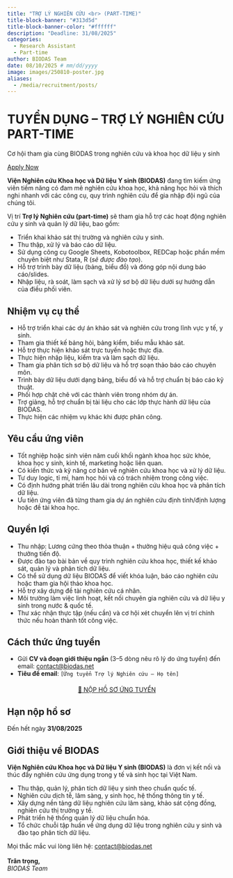 ```yaml
---
title: "TRỢ LÝ NGHIÊN CỨU <br> (PART-TIME)"
title-block-banner: "#313d5d"
title-block-banner-color: "#ffffff"
description: "Deadline: 31/08/2025"
categories:
  - Research Assistant
  - Part-time
author: BIODAS Team
date: 08/10/2025 # mm/dd/yyyy
image: images/250810-poster.jpg
aliases: 
  - /media/recruitment/posts/
---
```




```{=html}
<!-- Gắn file CSS -->
<link rel="stylesheet" href="section-recruitment-template.css">

<body class="section-recruitment-template">

  <!-- HERO -->
  <div class="hero">
    <h1>TUYỂN DỤNG – TRỢ LÝ NGHIÊN CỨU PART-TIME</h1>
    <p>Cơ hội tham gia cùng BIODAS trong nghiên cứu và khoa học dữ liệu y sinh</p>
    <a href="#apply" class="btn-action">Apply Now</a>
  </div>

  <!-- MAIN -->
  <div class="layout">

    <section class="slide-left">
      <p><strong>Viện Nghiên cứu Khoa học và Dữ liệu Y sinh (BIODAS)</strong> đang tìm kiếm ứng viên tiềm năng có đam mê nghiên cứu khoa học, khả năng học hỏi và thích nghi nhanh với các công cụ, quy trình nghiên cứu để gia nhập đội ngũ của chúng tôi.</p>
      <p>Vị trí <strong>Trợ lý Nghiên cứu (part-time)</strong> sẽ tham gia hỗ trợ các hoạt động nghiên cứu y sinh và quản lý dữ liệu, bao gồm:</p>
      <ul>
        <li>Triển khai khảo sát thị trường và nghiên cứu y sinh.</li>
        <li>Thu thập, xử lý và báo cáo dữ liệu.</li>
        <li>Sử dụng công cụ Google Sheets, Kobotoolbox, REDCap hoặc phần mềm chuyên biệt như Stata, R (<em>sẽ được đào tạo</em>).</li>
        <li>Hỗ trợ trình bày dữ liệu (bảng, biểu đồ) và đóng góp nội dung báo cáo/slides.</li>
        <li>Nhập liệu, rà soát, làm sạch và xử lý sơ bộ dữ liệu dưới sự hướng dẫn của điều phối viên.</li>
      </ul>
    </section>

    <section class="slide-right">
      <h2>Nhiệm vụ cụ thể</h2>
      <div class="callout callout-note">
        <ul>
          <li>Hỗ trợ triển khai các dự án khảo sát và nghiên cứu trong lĩnh vực y tế, y sinh.</li>
          <li>Tham gia thiết kế bảng hỏi, bảng kiểm, biểu mẫu khảo sát.</li>
          <li>Hỗ trợ thực hiện khảo sát trực tuyến hoặc thực địa.</li>
          <li>Thực hiện nhập liệu, kiểm tra và làm sạch dữ liệu.</li>
          <li>Tham gia phân tích sơ bộ dữ liệu và hỗ trợ soạn thảo báo cáo chuyên môn.</li>
          <li>Trình bày dữ liệu dưới dạng bảng, biểu đồ và hỗ trợ chuẩn bị báo cáo kỹ thuật.</li>
          <li>Phối hợp chặt chẽ với các thành viên trong nhóm dự án.</li>
          <li>Trợ giảng, hỗ trợ chuẩn bị tài liệu cho các lớp thực hành dữ liệu của BIODAS.</li>
          <li>Thực hiện các nhiệm vụ khác khi được phân công.</li>
        </ul>
      </div>
    </section>

    <section class="slide-left">
      <h2>Yêu cầu ứng viên</h2>
      <div class="callout callout-note">
        <ul>
          <li>Tốt nghiệp hoặc sinh viên năm cuối khối ngành khoa học sức khỏe, khoa học y sinh, kinh tế, marketing hoặc liên quan.</li>
          <li>Có kiến thức và kỹ năng cơ bản về nghiên cứu khoa học và xử lý dữ liệu.</li>
          <li>Tư duy logic, tỉ mỉ, ham học hỏi và có trách nhiệm trong công việc.</li>
          <li>Có định hướng phát triển lâu dài trong nghiên cứu khoa học và phân tích dữ liệu.</li>
          <li>Ưu tiên ứng viên đã từng tham gia dự án nghiên cứu định tính/định lượng hoặc đề tài khoa học.</li>
        </ul>
      </div>
    </section>

    <section class="slide-right">
      <h2>Quyền lợi</h2>
      <div class="callout callout-tip">
        <ul>
          <li>Thu nhập: Lương cứng theo thỏa thuận + thưởng hiệu quả công việc + thưởng tiến độ.</li>
          <li>Được đào tạo bài bản về quy trình nghiên cứu khoa học, thiết kế khảo sát, quản lý và phân tích dữ liệu.</li>
          <li>Có thể sử dụng dữ liệu BIODAS để viết khóa luận, báo cáo nghiên cứu hoặc tham gia hội thảo khoa học.</li>
          <li>Hỗ trợ xây dựng đề tài nghiên cứu cá nhân.</li>
          <li>Môi trường làm việc linh hoạt, kết nối chuyên gia nghiên cứu và dữ liệu y sinh trong nước & quốc tế.</li>
          <li>Thư xác nhận thực tập (nếu cần) và cơ hội xét chuyển lên vị trí chính thức nếu hoàn thành tốt công việc.</li>
        </ul>
      </div>
    </section>

    <section id="apply" class="slide-left">
      <h2>Cách thức ứng tuyển</h2>
      <div class="callout callout-tip">
        <ul>
          <li>Gửi <strong>CV và đoạn giới thiệu ngắn</strong> (3–5 dòng nêu rõ lý do ứng tuyển) đến email:  
            <a href="mailto:contact@biodas.net">contact@biodas.net</a></li>
          <li><strong>Tiêu đề email</strong>: <code>[Ứng tuyển Trợ lý Nghiên cứu – Họ tên]</code></li>
        </ul>
      </div>
      <div style="text-align:center; margin-top:20px;">
        <a 
          href="mailto:contact@biodas.net?subject=Ứng tuyển Trợ lý Nghiên cứu – Họ tên&body=Kính gửi BIODAS,%0D%0A%0D%0ATôi xin gửi CV và thông tin ứng tuyển vị trí Trợ lý Nghiên cứu.%0D%0A%0D%0ATrân trọng,%0D%0A[Họ và tên]" 
          class="btn-action glow"
        >📩 NỘP HỒ SƠ ỨNG TUYỂN</a>
      </div>
    </section>

    <section class="slide-right">
      <h2>Hạn nộp hồ sơ</h2>
      <div class="callout callout-important">
        Đến hết ngày <strong>31/08/2025</strong>
      </div>
    </section>

    <section class="slide-left">
      <h2>Giới thiệu về BIODAS</h2>
      <p><strong>Viện Nghiên cứu Khoa học và Dữ liệu Y sinh (BIODAS)</strong> là đơn vị kết nối và thúc đẩy nghiên cứu ứng dụng trong y tế và sinh học tại Việt Nam.</p>
      <div class="callout callout-note">
        <ul>
          <li>Thu thập, quản lý, phân tích dữ liệu y sinh theo chuẩn quốc tế.</li>
          <li>Nghiên cứu dịch tễ, lâm sàng, y sinh học, hệ thống thông tin y tế.</li>
          <li>Xây dựng nền tảng dữ liệu nghiên cứu lâm sàng, khảo sát cộng đồng, nghiên cứu thị trường y tế.</li>
          <li>Phát triển hệ thống quản lý dữ liệu chuẩn hóa.</li>
          <li>Tổ chức chuỗi tập huấn về ứng dụng dữ liệu trong nghiên cứu y sinh và đào tạo phân tích dữ liệu.</li>
        </ul>
      </div>
    </section>

    <div class="footer-note">
      Mọi thắc mắc vui lòng liên hệ: <a href="mailto:contact@biodas.net">contact@biodas.net</a><br><br>
      <strong>Trân trọng,</strong><br>
      <em>BIODAS Team</em>
    </div>
  </div>

<!-- Gắn file JS -->
<script src="section-recruitment-template.js"></script>
</body>


```